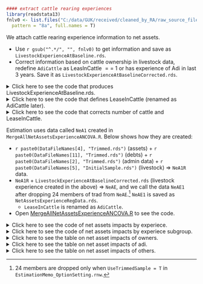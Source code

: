 ```r
#### extract cattle rearing experiences
library(readstata13)
fnlv0 <- list.files("C:/data/GUK/received/cleaned_by_RA/raw_source_files/P1_Check_20170513/2012/", 
  pattern = "8a", full.names = T)
```

We attach cattle rearing experience information to net assets.  

* Use `r gsub("^.*/", "", fnlv0)` to get information and save as `LivestockExperienceAtBaseline.rds`.  
* Correct information based on cattle ownership in livestock data, redefine `AdiCattle` as LeasInCattle $==$ 1 or has experience of Adi in last 3 years. Save it as `LivestockExperienceAtBaselineCorrected.rds`.  

<details><summary>Click here to see the code that produces LivestockExperienceAtBaseline.rds.</summary>
```r
fnlv <- read.dta13(fnlv0, generate.factors = T, nonint.factors = T)
fnlv <- data.table(fnlv)
####  Page 20 of rd 1 questionnaire
####  ownership 
####  s8a_a_1: own cow/ox/goat
####  s8a_a_2: own adult cow
####  s8a_a_3: own adult ox
####  s8a_a_4: own calf
####  adi lease 
####  s8a_b_7: lease cow/ox/goat
####  s8a_b_8: lease adult cow
####  s8a_b_9: lease adult ox
####  s8a_b_10: lease calf
####  s8a_b_26: last year of adi
####  s8a_b_27_1: reason discontinuing adi
####  s8a_b_27_2: reason discontinuing adi, other
setnames(fnlv, paste0("s8a_a_", 1:4), 
  paste0("Own", c("Lvstk", "Cow", "Ox", "Calf")))
setnames(fnlv, paste0("s8a_b_", 7:10), 
  paste0("LeaseIn", c("Lvstk", "Cow", "Ox", "Calf")))
setnames(fnlv, paste0("s8a_a_", c(26, "27_1", "27_2")), 
  c("YearsSinceLastAdi", "ReasonStopAdi", "ReasonStopAdiOther"))
fnlv[, OwnCattle := 0L]
fnlv[grepl("Y", OwnLvstk)&(OwnCow>0|OwnOx>0|OwnCalf>0), 
  OwnCattle := 1L]
fnlv[, LeaseInCattle := 0L]
fnlv[grepl("Y", LeaseInLvstk)&(LeaseInCow>0|LeaseInOx>0|LeaseInCalf>0), 
  LeaseInCattle := 1L]
fnlv[, LeaseInCattle := sum(LeaseInCattle)>0, by = hh_id]
fnlv[, OwnCattle := sum(OwnCattle)>0, by = hh_id]
addmargins(table0(fnlv[, .(LeaseInCattle, YearsSinceLastAdi)]))
addmargins(table0(fnlv[!(LeaseInCattle), .(ReasonStopAdi, ReasonStopAdiOther)]))
####  copy nonNA in YearsSinceLastAdi within HH
fnlv[hh_id %in% hh_id[!is.na(YearsSinceLastAdi)], 
  YearsSinceLastAdi := YearsSinceLastAdi[!is.na(YearsSinceLastAdi)][1], by = hh_id]
LvEx <- unique(fnlv[, .(hh_id, OwnCattle, LeaseInCattle, YearsSinceLastAdi)])
setnames(LvEx, "hh_id", "hhid")
saveRDS(LvEx, paste0(pathsaveHere, "LivestockExperienceAtBaseline.rds"))
```
</details>

<details><summary>Click here to see the code that defines LeaseInCattle (renamed as AdiCattle later).</summary>
```r
####  Below data is created in ReadTrimLivestockANCOVA.R 
####  in livestock regression preparation
lvo0 <- readRDS(paste0(pathsaveHere, "NumCowRegData.rds"))
LvEx <- readRDS(paste0(pathsaveHere, "LivestockExperienceAtBaseline.rds"))
lv00 <- unique(lvo0[, .(hhid, o800, NumCows0)])
setkey(lv00, hhid); setkey(LvEx, hhid)
lvLv <- LvEx[lv00]
####  NAs in LeaseInCattle, OwnCattle are due to missing obs in stata file: fnlv0
#### addmargins(table0(lvLv[o800==1L, .(NumCows0, LeaseInCattle)]))
```
Tabulation of cattle lease-in and its experience at baseline.
```r
addmargins(table0(lvLv[o800==1L, .(YearsSinceLastAdi, LeaseInCattle)]))
```

Even LeaseInCattle $==$ 0 \& OwnCattle $==$ 0, some had Adi experiences.
```r
addmargins(table0(lvLv[o800==1L & LeaseInCattle == 0, .(YearsSinceLastAdi, OwnCattle)]))
```
Recode `LeaseInCattle` if OwnCattle == 0 \& $!$is.na(YearsSinceLastAdi). This means, `LeaseInCattle` is given the value of 1 if OwnCattle = 0 but has experience of Adi in last 3 years.
```r
lvLv[OwnCattle == 0L & !is.na(YearsSinceLastAdi), LeaseInCattle := 1L]
```
If we (and we will) assume that the `NumCows0` (computed from `abu_livestockownershipupdated.dta`) as the truth, there are `r nrow(lvLv[o800==1L & NumCows0 == 0 & OwnCattle == 1L])` false positives in `OwnCattle` (falsely reporting cattle ownership at baseline). 
```r
addmargins(table0(lvLv[o800==1L, .(NumCows0, OwnCattle)]))
```
</details>

<details><summary>Click here to see the code that corrects number of cattle and LeaseInCattle.</summary>

NumCows are computed in `read_clean_data.rnw` by:

```r
xloL[, NumCows := as.integer(NA)]  
xloL[grepl("ow", LVcode), NumCows := as.integer(number_owned)]  
xloL[, NumCows := NumCows[grepl("ow", LVcode)], by = .(hhid, survey)]  
```

`xloL` is the raw data file `abu_livestockownershipupdated.dta`. 

We will correct baseline data such that it becomes consistent with `abu_livestockownershipupdated.dta`. We define a binary variable `OwnCattle` and drop `NumCows0`. Dropping `NumCows0` is only for net asset by experience estimation. We still use `NumCows0` for cattle by experience estimation.  

```r
lvLv[NumCows0 == 0 & OwnCattle == 1L, OwnCattle := 0L]  
lvLv[NumCows0 > 0 & is.na(OwnCattle), OwnCattle := 1L]  
lvLv[, NumCows0 := NULL]
```

We will also correct `LeaseInCattle` from NA to 0, if `NumCows0` $>0$ (`r nrow(lvLv[NumCows0 > 0 & is.na(LeaseInCattle), ])` cases). Save it as `LivestockExperienceAtBaselineCorrected.rds`, and use it in estimation as shown below.

```r
lvLv[NumCows0 == 0 & OwnCattle == 1L, OwnCattle := 0L]
lvLv[NumCows0 > 0 & is.na(OwnCattle), OwnCattle := 1L]
lvLv[NumCows0 > 0 & is.na(LeaseInCattle), LeaseInCattle := 0L]
lvLv[, NumCows0 := NULL]
lvLv[OwnCattle == 0L & !is.na(YearsSinceLastAdi), LeaseInCattle := 1L]
addmargins(table0(lvLv[o800==1L & LeaseInCattle == 0L, .(YearsSinceLastAdi, OwnCattle)]))
addmargins(table0(lvLv[o800==1L, .(LeaseInCattle, OwnCattle)]))
saveRDS(lvLv, paste0(pathsaveHere, "LivestockExperienceAtBaselineCorrected.rds"))
```

</details>

Estimation uses data called `NeA1` created in `MergeAllNetAssetsExperienceANCOVA.R`. Below shows how they are created:  

* `r paste0(DataFileNames[4], "Trimmed.rds")` (assets) + `r paste0(DataFileNames[11], "Trimmed.rds")` (debts) + `r paste0(DataFileNames[2], "Trimmed.rds")` (admin data) + `r paste0(DataFileNames[5], "InitialSample.rds")` (livestock) &rArr; `NeA1R` data.  
* `NeA1R` + `LivestockExperienceAtBaselineCorrected.rds` (livestock experience created in the above) &rArr; `NeAE`, and we call the data `NeAE1` after dropping 24 members of trad from `NeAE`.^[24 members are dropped only when `UseTrimmedSample = T` in `EstimationMemo_OptionSetting.rnw`.] `NeAE1` is saved as `NetAssetsExperienceRegData.rds`.  
   * `LeaseInCattle` is renamed as `AdiCattle`.  
* Open [MergeAllNetAssetsExperienceANCOVA.R](../program/MergeAllNetAssetsExperienceANCOVA.R) to see the code.  

<details><summary>Click here to see the code of net assets impacts by experiece.</summary>
```r
source(paste0(pathprogram, "MergeAllNetAssetsExperienceANCOVA.R"))
FileName <- "NetAssetsExperience"
FileNameHeader <- c("", "PovertyStatus", "Attributes",
  "TimeVarying", "TimeVaryingAttributes",
  "TimeVaryingPovertyStatus", "TimeVaryingPovertyStatusAttributes")
regsuffixes <- c("", "P", "a", "T", "Ta", "TP", "TPa")
listheader <- paste0("nae", regsuffixes)
source(paste0(pathprogram, "NetAssetExperienceCovariateSelectionANCOVA2.R"))
jay <- max(as.numeric(gsub("incl", "", ls(pattern = "^incl\\d"))))
NeAE1 <- readRDS(paste0(pathsaveHere, "NetAssetsExperienceRegData.rds"))
NeAE1[, grepout("Net2|^Narr", colnames(NeAE1)) := NULL]
DataToUse1 <- DataToUse2 <- rep("NeAE1", jay)
Addseparatingcols <- NULL; Separatingcolwidth <- NULL
Separatingcoltitle <- NULL
Regressands <- rep("NetValue", jay)
tableboxwidth <- 4.5
exclheader <- paste0("excl", regsuffixes)
inclheader <- gsub("ex", "in", exclheader)
if (Only800) NeAE1 <- NeAE1[o800 == 1L, ]
dig.depmean <- 0
AddMeanStdColumn <- UseRawDataForDestat <- T
source(paste0(pathprogram, "ANCOVAEstimationFile3.R"))
```
</details>
<details><summary>Click here to see the code of net assets impacts by experiece subgroup.</summary>
```r
FileName0 <- "NetAssetsByExperience"
FileNameHeader <- c("", "PovertyStatus", "Attributes",
  "TimeVarying", "TimeVaryingAttributes",
  "TimeVaryingPovertyStatus", "TimeVaryingPovertyStatusAttributes")
NeAE1 <- readRDS(paste0(pathsaveHere, "NetAssetsExperienceRegData.rds"))
NeAE1[, grepout("Net2|^Narr", colnames(NeAE1)) := NULL]
if (Only800) NeAE1 <- NeAE1[o800 == 1L, ]
NeAE1o <- NeAE1[OwnCattle0 == 1L, ]
NeAE1a <- NeAE1[AdiCattle0 == 1L, ]
NeAE1n <- NeAE1[!(OwnCattle0 == 1L | AdiCattle0 == 1L), ]
Addseparatingcols <- NULL; Separatingcolwidth <- NULL
Separatingcoltitle <- NULL
tableboxwidth <- 4.5
dig.depmean <- 0
FileNameHeader <- c("", "PovertyStatus", "Attributes",
  "TimeVarying", "TimeVaryingAttributes",
  "TimeVaryingPovertyStatus", "TimeVaryingPovertyStatusAttributes")
regsuffixes <- c("", "P", "a", "T", "Ta", "TP", "TPa")
exclheader <- paste0("excl", regsuffixes)
inclheader <- gsub("ex", "in", exclheader)
for (mm in c("a", "o", "n"))
{
  CreateHTMLTable <- T
  listheader <- paste0("naBe", mm, regsuffixes)
  FileName <- paste0(FileName0, mm)
  source(paste0(pathprogram, "NetAssetByExperienceCovariateSelectionANCOVA2.R"))
  # No dummyHadCow or NumCattle0, reg spec m = 1, .., jay(= 4)
  jay <- max(as.numeric(gsub("incl", "", ls(pattern = "^incl\\d"))))
  DataToUse1 <- DataToUse2 <- rep(paste0("NeAE1", mm), jay)
  Regressands <- rep("NetValue", jay)
  AddMeanStdColumn <- UseRawDataForDestat <- T
  source(paste0(pathprogram, "ANCOVAEstimationFile3.R"))
}
centerBox <- 1.1
for (k in 1:length(listheader)) {
  etba <- get(paste0("etba", k)) # adi subsample
  etbo <- get(paste0("etbo", k)) # own subsample
  etbn <- get(paste0("etbn", k)) # no adi nor own subsample
  ##  etba[, 1][!etba[, 1] %in% etbo[, 1]]: only etba has UP and its time interactions
  etb1 <- cbind(
    etba[, 1:2], etbo[, 2], etbn[, 2], 
    etba[, 3], etbo[, 3], etbn[, 3]
    )
  etb2 <- cbind(
    etba[, c(1, 4)], etbo[, 4], etbn[, 4], 
    etba[, 5], etbo[, 5], etbn[, 5]
    )
  ltb1 <- latextab(etb1, 
    hleft = "\\scriptsize\\hfil$", 
    hcenter = c(3.25, rep(centerBox, ncol(etb1)-1)), hright = "$", 
    headercolor = "gray80", adjustlineskip = "-.6ex", delimiterline= NULL,
    alternatecolor2 = "gray90", 
    addseparatingcols = 3, 
    separatingcolwidth = .05, 
    separatingcoltitle = c("mean/std", "(1)"), 
    addsubcoltitlehere = T)
  ltb2 <-  latextab(etb2, 
    hleft = "\\scriptsize\\hfil$", 
    hcenter = c(3.25, rep(centerBox, ncol(etb2)-1)), hright = "$", 
    headercolor = "gray80", adjustlineskip = "-.6ex", delimiterline= NULL,
    alternatecolor2 = "gray90", 
    addseparatingcols = c(3), 
    separatingcolwidth = .05, 
    separatingcoltitle = c("(2)", "(3)"), 
    addsubcoltitlehere = T)
####   ltb1[2] <- paste0(ltb1[2], "\\rowcolor{gray80}")
####   ltb2[2] <- paste0(ltb2[2], "\\rowcolor{gray80}")
  ltb1 <- c(
    ltb1[1:3, ],
    paste(
      "\\rowcolor{gray80}&", 
      paste(
        c(paste("\\makebox[", centerBox, "cm]{\\scriptsize\\sf\\hfil", 
          c("Adi", "Own", "None"), "}")
        , "",
        paste("\\makebox[", centerBox, "cm]{\\scriptsize\\sf\\hfil", 
          c("Adi", "Own", "None"), "}"))
        , collapse = "&")
      , "\\\\[-.0ex]", collapse = ""),
    ltb1[-(1:4), ]
    )
  ltb2 <- c(
    ltb2[1:3, ],
    paste(
      "\\rowcolor{gray80}&", 
      paste(
        c(paste("\\makebox[", centerBox, "cm]{\\scriptsize\\sf\\hfil", 
          c("Adi", "Own", "None"), "}")
        , "",
        paste("\\makebox[", centerBox, "cm]{\\scriptsize\\sf\\hfil", 
          c("Adi", "Own", "None"), "}"))
        , collapse = "&")
      , "\\\\[-.6ex]", collapse = ""),
    ltb2[-(1:4), ]
    )
  write.tablev(ltb1, 
    paste0(pathsaveHere, FileName0, 1, 
      FileNameHeader[k], "ANCOVAEstimationResults.tex")
    , colnamestrue = F)
  write.tablev(ltb2, 
    paste0(pathsaveHere, FileName0, 2, 
      FileNameHeader[k], "ANCOVAEstimationResults.tex")
    , colnamestrue = F)
}
```
</details>
<details><summary>Click here to see the table on net asset impacts of owners.</summary>
Net assets: Owners  
`r HTML_NetAssetsByExperienceoTimeVarying`
</details>

<details><summary>Click here to see the table on net asset impacts of adi.</summary>
Net assets: Adi  
`r HTML_NetAssetsByExperienceaTimeVarying`
</details>

<details><summary>Click here to see the table on net asset impacts of others.</summary>
Net assets: Others  
`r HTML_NetAssetsByExperiencenTimeVarying`
</details>




